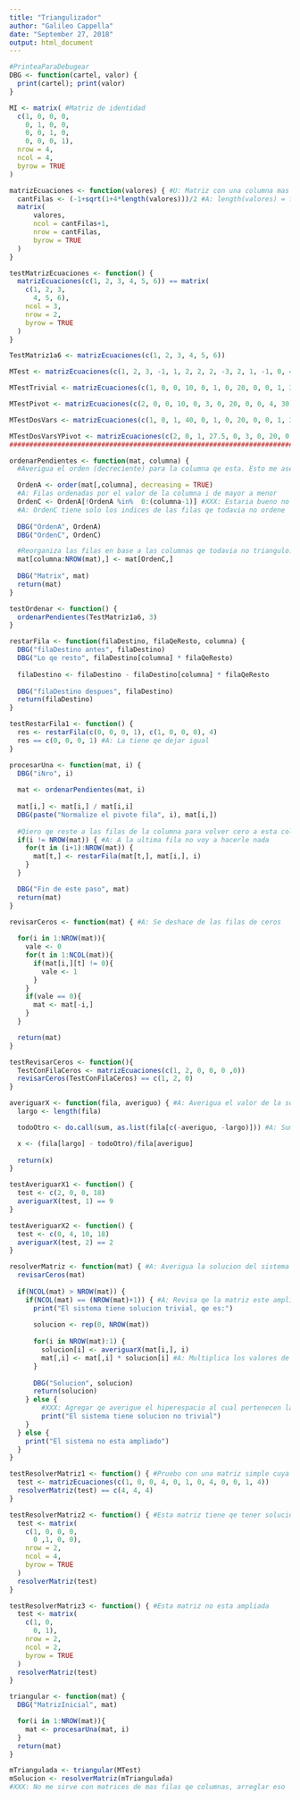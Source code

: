 ---
title: "Triangulizador"
author: "Galileo Cappella"
date: "September 27, 2018"
output: html_document
---
```{r}
#PrinteaParaDebugear
DBG <- function(cartel, valor) {
  print(cartel); print(valor)
}

MI <- matrix( #Matriz de identidad
  c(1, 0, 0, 0,
    0, 1, 0, 0,
    0, 0, 1, 0,
    0, 0, 0, 1),
  nrow = 4,
  ncol = 4,
  byrow = TRUE
)

matrizEcuaciones <- function(valores) { #U: Matriz con una columna mas qe filas
  cantFilas <- (-1+sqrt(1+4*length(valores)))/2 #A: length(valores) = f*c = f*(f+1)
  matrix(
      valores,
      ncol = cantFilas+1,
      nrow = cantFilas,
      byrow = TRUE
  )
}

testMatrizEcuaciones <- function() {
  matrizEcuaciones(c(1, 2, 3, 4, 5, 6)) == matrix(
    c(1, 2, 3,
      4, 5, 6),
    ncol = 3,
    nrow = 2,
    byrow = TRUE
  )
}

TestMatriz1a6 <- matrizEcuaciones(c(1, 2, 3, 4, 5, 6))

MTest <- matrizEcuaciones(c(1, 2, 3, -1, 1, 2, 2, 2, -3, 2, 1, -1, 0, 4, -1, -1, 1, -3, 3, 0)) #Matriz sacada del ejercicio 4)a), Practica 2

MTestTrivial <- matrizEcuaciones(c(1, 0, 0, 10, 0, 1, 0, 20, 0, 0, 1, 30))

MTestPivot <- matrizEcuaciones(c(2, 0, 0, 10, 0, 3, 0, 20, 0, 0, 4, 30))

MTestDosVars <- matrizEcuaciones(c(1, 0, 1, 40, 0, 1, 0, 20, 0, 0, 1, 30))

MTestDosVarsYPivot <- matrizEcuaciones(c(2, 0, 1, 27.5, 0, 3, 0, 20, 0, 0, 4, 30))
##########################################################################

ordenarPendientes <- function(mat, columna) {
  #Averigua el orden (decreciente) para la columna qe esta. Esto me asegura qe no haya un cero en el pivote (lo normalizo despues de ordenarlas).

  OrdenA <- order(mat[,columna], decreasing = TRUE)
  #A: Filas ordenadas por el valor de la columna i de mayor a menor
  OrdenC <- OrdenA[!OrdenA %in%  0:(columna-1)] #XXX: Estaria bueno no usar el OrdenA, pero no se como hacer
  #A: OrdenC tiene solo los indices de las filas qe todavia no ordene
  
  DBG("OrdenA", OrdenA)
  DBG("OrdenC", OrdenC)

  #Reorganiza las filas en base a las columnas qe todavia no triangulo.
  mat[columna:NROW(mat),] <- mat[OrdenC,]
  
  DBG("Matrix", mat)
  return(mat)
}

testOrdenar <- function() {
  ordenarPendientes(TestMatriz1a6, 3)
}

restarFila <- function(filaDestino, filaQeResto, columna) {
  DBG("filaDestino antes", filaDestino)
  DBG("Lo qe resto", filaDestino[columna] * filaQeResto)
  
  filaDestino <- filaDestino - filaDestino[columna] * filaQeResto
  
  DBG("filaDestino despues", filaDestino)
  return(filaDestino)
}

testRestarFila1 <- function() {
  res <- restarFila(c(0, 0, 0, 1), c(1, 0, 0, 0), 4)
  res == c(0, 0, 0, 1) #A: La tiene qe dejar igual
}

procesarUna <- function(mat, i) {
  DBG("iNro", i)
    
  mat <- ordenarPendientes(mat, i)
  
  mat[i,] <- mat[i,] / mat[i,i]
  DBG(paste("Normalize el pivote fila", i), mat[i,])
  
  #Qiero qe reste a las filas de la columna para volver cero a esta columna (excepto por el pivote).
  if(i != NROW(mat)) { #A: A la ultima fila no voy a hacerle nada
    for(t in (i+1):NROW(mat)) {
      mat[t,] <- restarFila(mat[t,], mat[i,], i)
    }
  }

  DBG("Fin de este paso", mat)
  return(mat)
}

revisarCeros <- function(mat) { #A: Se deshace de las filas de ceros
  
  for(i in 1:NROW(mat)){
    vale <- 0
    for(t in 1:NCOL(mat)){
      if(mat[i,][t] != 0){
        vale <- 1
      }
    }
    if(vale == 0){
      mat <- mat[-i,]
    }
  }

  return(mat)
}

testRevisarCeros <- function(){
  TestConFilaCeros <- matrizEcuaciones(c(1, 2, 0, 0, 0 ,0))
  revisarCeros(TestConFilaCeros) == c(1, 2, 0)
}

averiguarX <- function(fila, averiguo) { #A: Averigua el valor de la solucion para cada fila.
  largo <- length(fila)

  todoOtro <- do.call(sum, as.list(fila[c(-averiguo, -largo)])) #A: Suma todos los valores excepto el qe qiero averiguar y el de la ampliacion.

  x <- (fila[largo] - todoOtro)/fila[averiguo]
  
  return(x)
}

testAveriguarX1 <- function() {
  test <- c(2, 0, 0, 18)
  averiguarX(test, 1) == 9
}

testAveriguarX2 <- function() {
  test <- c(0, 4, 10, 18)
  averiguarX(test, 2) == 2
}

resolverMatriz <- function(mat) { #A: Averigua la solucion del sistema
  revisarCeros(mat)
  
  if(NCOL(mat) > NROW(mat)) {
    if(NCOL(mat) == (NROW(mat)+1)) { #A: Revisa qe la matriz este ampliada
      print("El sistema tiene solucion trivial, qe es:")
      
      solucion <- rep(0, NROW(mat))
  
      for(i in NROW(mat):1) {
        solucion[i] <- averiguarX(mat[i,], i)
        mat[,i] <- mat[,i] * solucion[i] #A: Multiplica los valores de la columna cuyo multiplicador ya averigue (ej: Si en el primer paso averigua el valor de "z", entonces se asegura qe en las otras filas ya se haya multiplicado la 3ra columna por ese)
      }
      
      DBG("Solucion", solucion)
      return(solucion)
    } else {
        #XXX: Agregar qe averigue el hiperespacio al cual pertenecen las soluciones
        print("El sistema tiene solucion no trivial")
    }
  } else {
    print("El sistema no esta ampliado")
  }
}

testResolverMatriz1 <- function() { #Pruebo con una matriz simple cuya solucion es (4, 4, 4)
  test <- matrizEcuaciones(c(1, 0, 0, 4, 0, 1, 0, 4, 0, 0, 1, 4))
  resolverMatriz(test) == c(4, 4, 4)
}

testResolverMatriz2 <- function() { #Esta matriz tiene qe tener solucion no trivial
  test <- matrix(
    c(1, 0, 0, 0,
      0 ,1, 0, 0),
    nrow = 2,
    ncol = 4,
    byrow = TRUE
  )
  resolverMatriz(test)
}

testResolverMatriz3 <- function() { #Esta matriz no esta ampliada
  test <- matrix(
    c(1, 0,
      0, 1),
    nrow = 2,
    ncol = 2,
    byrow = TRUE
  )
  resolverMatriz(test)
}

triangular <- function(mat) {
  DBG("MatrizInicial", mat)

  for(i in 1:NROW(mat)){
    mat <- procesarUna(mat, i)
  }
  return(mat)
}

mTriangulada <- triangular(MTest)
mSolucion <- resolverMatriz(mTriangulada)
#XXX: No me sirve con matrices de mas filas qe columnas, arreglar eso
```